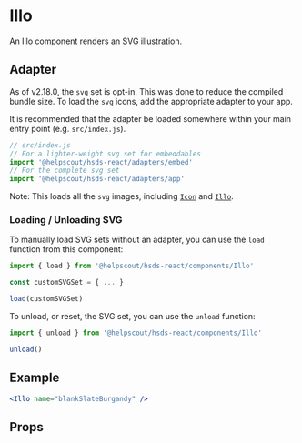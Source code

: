 
<Meta title="🛠 Utilities/Illo" />

# Illo

An Illo component renders an SVG illustration.

## Adapter

As of v2.18.0, the `svg` set is opt-in. This was done to reduce the compiled bundle size. To load the `svg` icons, add the appropriate adapter to your app.

It is recommended that the adapter be loaded somewhere within your main entry point (e.g. `src/index.js`).

```js
// src/index.js
// For a lighter-weight svg set for embeddables
import '@helpscout/hsds-react/adapters/embed'
// For the complete svg set
import '@helpscout/hsds-react/adapters/app'
```

Note: This loads all the `svg` images, including [`Icon`](../../components/Icon) and [`Illo`](../../components/Illo).

### Loading / Unloading SVG

To manually load SVG sets without an adapter, you can use the `load` function from this component:

```js
import { load } from '@helpscout/hsds-react/components/Illo'

const customSVGSet = { ... }

load(customSVGSet)
```

To unload, or reset, the SVG set, you can use the `unload` function:

```js
import { unload } from '@helpscout/hsds-react/components/Illo'

unload()
```

## Example

```jsx
<Illo name="blankSlateBurgandy" />
```

## Props

<Props of={Illo} />
